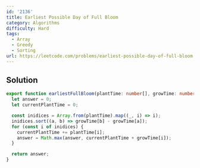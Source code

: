 ```yaml
---
id: '2136'
title: Earliest Possible Day of Full Bloom
category: Algorithms
difficulty: Hard
tags:
  - Array
  - Greedy
  - Sorting
url: https://leetcode.com/problems/earliest-possible-day-of-full-bloom
---
```


## Solution

```typescript showLineNumbers
export function earliestFullBloom(plantTime: number[], growTime: number[]): number {
  let answer = 0;
  let currentPlantTime = 0;

  const inidices = Array.from(plantTime).map((_, i) => i);
  inidices.sort((a, b) => growTime[b] - growTime[a]);
  for (const i of inidices) {
    currentPlantTime += plantTime[i];
    answer = Math.max(answer, currentPlantTime + growTime[i]);
  }

  return answer;
}
```
